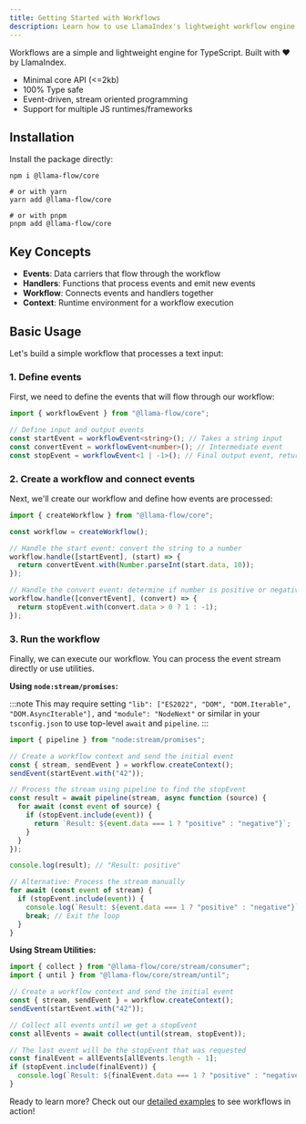 ```yaml
---
title: Getting Started with Workflows
description: Learn how to use LlamaIndex's lightweight workflow engine for TypeScript
---
```


Workflows are a simple and lightweight engine for TypeScript. Built with ❤️ by LlamaIndex.

- Minimal core API (\<\=2kb)
- 100% Type safe
- Event-driven, stream oriented programming
- Support for multiple JS runtimes/frameworks

## Installation

Install the package directly:

```shell
npm i @llama-flow/core

# or with yarn
yarn add @llama-flow/core

# or with pnpm
pnpm add @llama-flow/core
```

## Key Concepts

- **Events**: Data carriers that flow through the workflow
- **Handlers**: Functions that process events and emit new events
- **Workflow**: Connects events and handlers together
- **Context**: Runtime environment for a workflow execution

## Basic Usage

Let's build a simple workflow that processes a text input:

### 1. Define events

First, we need to define the events that will flow through our workflow:

```ts
import { workflowEvent } from "@llama-flow/core";

// Define input and output events
const startEvent = workflowEvent<string>(); // Takes a string input
const convertEvent = workflowEvent<number>(); // Intermediate event
const stopEvent = workflowEvent<1 | -1>(); // Final output event, returns 1 or -1
```

### 2. Create a workflow and connect events

Next, we'll create our workflow and define how events are processed:

```ts
import { createWorkflow } from "@llama-flow/core";

const workflow = createWorkflow();

// Handle the start event: convert the string to a number
workflow.handle([startEvent], (start) => {
  return convertEvent.with(Number.parseInt(start.data, 10));
});

// Handle the convert event: determine if number is positive or negative
workflow.handle([convertEvent], (convert) => {
  return stopEvent.with(convert.data > 0 ? 1 : -1);
});
```

### 3. Run the workflow

Finally, we can execute our workflow. You can process the event stream directly or use utilities.

**Using `node:stream/promises`:**

:::note
This may require setting `"lib": ["ES2022", "DOM", "DOM.Iterable", "DOM.AsyncIterable"],` and `"module": "NodeNext"` or similar in your `tsconfig.json` to use top-level `await` and `pipeline`.
:::

```ts
import { pipeline } from "node:stream/promises";

// Create a workflow context and send the initial event
const { stream, sendEvent } = workflow.createContext();
sendEvent(startEvent.with("42"));

// Process the stream using pipeline to find the stopEvent
const result = await pipeline(stream, async function (source) {
  for await (const event of source) {
    if (stopEvent.include(event)) {
      return `Result: ${event.data === 1 ? "positive" : "negative"}`;
    }
  }
});

console.log(result); // "Result: positive"

// Alternative: Process the stream manually
for await (const event of stream) {
  if (stopEvent.include(event)) {
    console.log(`Result: ${event.data === 1 ? "positive" : "negative"}`);
    break; // Exit the loop
  }
}
```

**Using Stream Utilities:**

```ts
import { collect } from "@llama-flow/core/stream/consumer";
import { until } from "@llama-flow/core/stream/until";

// Create a workflow context and send the initial event
const { stream, sendEvent } = workflow.createContext();
sendEvent(startEvent.with("42"));

// Collect all events until we get a stopEvent
const allEvents = await collect(until(stream, stopEvent));

// The last event will be the stopEvent that was requested
const finalEvent = allEvents[allEvents.length - 1];
if (stopEvent.include(finalEvent)) {
  console.log(`Result: ${finalEvent.data === 1 ? "positive" : "negative"}`);
}
```

Ready to learn more? Check out our [detailed examples](./basic-workflow.mdx) to see workflows in action!
